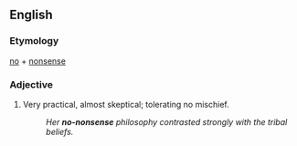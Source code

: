 ==English==

===Etymology===
[[no]] + [[nonsense]]

===Adjective===
{{en-adj|-}}

# Very practical, almost skeptical; tolerating no mischief.
#: ''Her '''no-nonsense''' philosophy contrasted strongly with the tribal beliefs.''